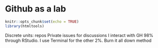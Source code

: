 # Github as a lab {#github} 

```r
knitr::opts_chunk$set(echo = TRUE)
library(htmltools)
```


Discrete units: repos
Private issues for discussions
I interact with GH 98% through RStudio. I use Terminal for the other 2%.
Burn it all down method
